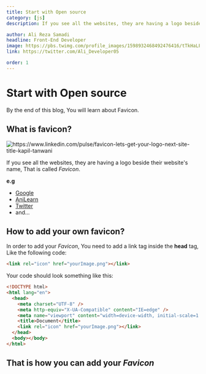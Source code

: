 ```yaml
---
title: Start with Open source
category: [js]
description: If you see all the websites, they are having a logo beside their website's name, That is called Favicon.

author: Ali Reza Samadi
headline: Front-End Developer
image: https://pbs.twimg.com/profile_images/1598932468492476416/tTkHaLF7_400x400.jpg
link: https://twitter.com/Ali_Developer05

order: 1
---
```


# Start with Open source

By the end of this blog, You will learn about Favicon.

## What is favicon?

<img
  src="https://media.licdn.com/dms/image/C5612AQFagKdI9nIRoQ/article-cover_image-shrink_720_1280/0/1582844080590?e=2147483647&v=beta&t=K0XcR7Jtl4eo6A4udtGcI7SJyQYgdKbrhtXBnv9naVU"
  title="https://www.linkedin.com/pulse/favicon-lets-get-your-logo-next-site-title-kapil-tanwani"
/>

If you see all the websites, they are having a logo beside their website's name, That is called _Favicon_.

**e.g**

- [Google](https://www.google.com)
- [AniLearn](https://www.anilearn.dev)
- [Twitter](https://www.twitter.com)
- and...

## How to add your own favicon?

In order to add your _Favicon_, You need to add a link tag inside the **head** tag, Like the following code:

```html
<link rel="icon" href="yourImage.png"></link>
```

Your code should look something like this:

```html
<!DOCTYPE html>
<html lang="en">
  <head>
    <meta charset="UTF-8" />
    <meta http-equiv="X-UA-Compatible" content="IE=edge" />
    <meta name="viewport" content="width=device-width, initial-scale=1.0" />
    <title>Document</title>
    <link rel="icon" href="yourImage.png"></link>
  </head>
  <body></body>
</html>
```

## That is how you can add your _Favicon_

<Author
  name="Ali Reza"
  headline="Front-End Developer"
  image="https://pbs.twimg.com/profile_images/1598932468492476416/tTkHaLF7_400x400.jpg"
  link="https://twitter.com/Ali_Developer05"
/>
